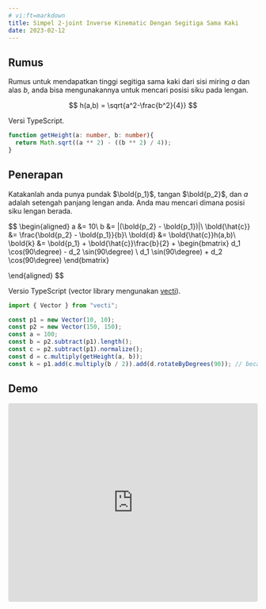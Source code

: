 ```yaml
---
# vi:ft=markdown
title: Simpel 2-joint Inverse Kinematic Dengan Segitiga Sama Kaki
date: 2023-02-12
---
```


## Rumus

Rumus untuk mendapatkan tinggi segitiga sama kaki dari sisi miring $a$ dan alas $b$, anda bisa mengunakannya untuk mencari posisi siku pada lengan.

$$
h(a,b) = \sqrt{a^2-\frac{b^2}{4}}
$$

Versi TypeScript.


```typescript
function getHeight(a: number, b: number){
  return Math.sqrt((a ** 2) - ((b ** 2) / 4));
}
```

## Penerapan

Katakanlah anda punya pundak $\bold{p_1}$, tangan $\bold{p_2}$, dan $a$ adalah setengah panjang lengan anda. Anda mau mencari dimana posisi siku lengan berada.

$$
\begin{aligned}
a &= 10\\
b &= |(\bold{p_2} - \bold{p_1})|\\
\bold{\hat{c}} &= \frac{\bold{p_2} - \bold{p_1}}{b}\\
\bold{d} &= \bold{\hat{c}}h(a,b)\\
\bold{k} &= \bold{p_1} + \bold{\hat{c}}\frac{b}{2} + \begin{bmatrix}
   d_1 \cos(90\degree) - d_2 \sin(90\degree) \\
   d_1 \sin(90\degree) + d_2 \cos(90\degree)
\end{bmatrix}

\end{aligned}
$$

Versio TypeScript (vector library mengunakan [vecti](https://www.npmjs.com/package/vecti)).

```typescript
import { Vector } from "vecti";

const p1 = new Vector(10, 10);
const p2 = new Vector(150, 150);
const a = 100;
const b = p2.subtract(p1).length();
const c = p2.subtract(p1).normalize();
const d = c.multiply(getHeight(a, b));
const k = p1.add(c.multiply(b / 2)).add(d.rotateByDegrees(90)); // because SVG and Canvas using top to bottom you can use -90, you can also use this to switch direction
```

## Demo

<iframe 
  src="https://codesandbox.io/embed/simple-ik-httlwf?fontsize=14&hidenavigation=1&theme=dark&view=preview"
  style="width:100%; height: 400px; border:0; border-radius: 4px; overflow:hidden;"
  title="simple-ik"
  allow="accelerometer; ambient-light-sensor; camera; encrypted-media; geolocation; gyroscope; hid; microphone; midi; payment; usb; vr; xr-spatial-tracking"
  sandbox="allow-forms allow-modals allow-popups allow-presentation allow-same-origin allow-scripts"
></iframe>
